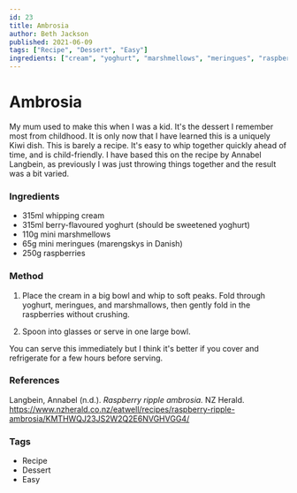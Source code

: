 ```yaml
---
id: 23
title: Ambrosia
author: Beth Jackson
published: 2021-06-09
tags: ["Recipe", "Dessert", "Easy"]
ingredients: ["cream", "yoghurt", "marshmellows", "meringues", "raspberries"]
---
```


# Ambrosia

<BlogTextWrapper>

My mum used to make this when I was a kid. It's the dessert I remember most from childhood. It is only now that I have learned this is a uniquely Kiwi dish. This is barely a recipe. It's easy to whip together quickly ahead of time, and is child-friendly. I have based this on the recipe by Annabel Langbein, as previously I was just throwing things together and the result was a bit varied.

</BlogTextWrapper>

<BlogTextWrapper>

### Ingredients

- 315ml whipping cream
- 315ml berry-flavoured yoghurt (should be sweetened yoghurt)
- 110g mini marshmellows
- 65g mini meringues (marengskys in Danish)
- 250g raspberries

</BlogTextWrapper>

<BlogTextWrapper>

### Method

1. Place the cream in a big bowl and whip to soft peaks. Fold through yoghurt, meringues, and marshmallows, then gently fold in the raspberries without crushing.

2. Spoon into glasses or serve in one large bowl.

You can serve this immediately but I think it's better if you cover and refrigerate for a few hours before serving.

</BlogTextWrapper>

<BlogTextWrapper>

### References

Langbein, Annabel (n.d.). _Raspberry ripple ambrosia._ NZ Herald. https://www.nzherald.co.nz/eatwell/recipes/raspberry-ripple-ambrosia/KMTHWQJ23JS2W2Q2E6NVGHVGG4/

</BlogTextWrapper>

<BlogTextWrapper>

### Tags

- Recipe
- Dessert
- Easy

</BlogTextWrapper>
